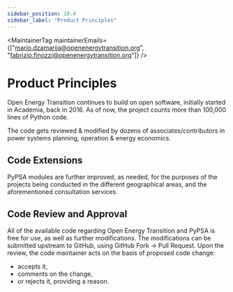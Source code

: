 ```yaml
---
sidebar_position: 10.4
sidebar_label: "Product Principles"
---
```



<MaintainerTag maintainerEmails={["mario.dzamarija@openenergytransition.org", "fabrizio.finozzi@openenergytransition.org"]} />

# Product Principles

<ControlledDocBanner />

Open Energy Transition continues to build on open software, initially started in Academia, back in 2016. As of now, the project counts more than 100,000 lines of Python code.

The code gets reviewed & modified by dozens of associates/contributors in power systems planning, operation & energy economics.

## Code Extensions

PyPSA modules are further improved, as needed, for the purposes of the projects being conducted in the different geographical areas, and the aforementioned consultation services.

## Code Review and Approval

All of the available code regarding Open Energy Transition and PyPSA is free for use, as well as further modifications. The modifications can be submitted upstream to GitHub, using GitHub Fork -> Pull Request. Upon the review, the code maintainer acts on the basis of proposed code change:
- accepts it,
- comments on the change,
- or rejects it, providing a reason.